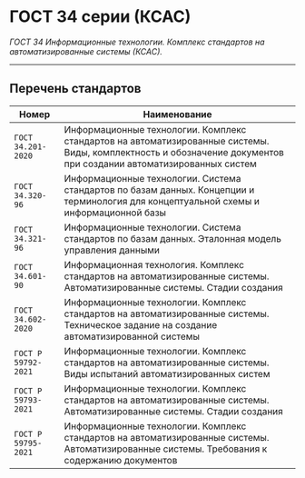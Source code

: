# ГОСТ 34 серии (КСАС)

*ГОСТ 34 Информационные технологии. Комплекс стандартов на автоматизированные системы (КСАС).*

---

## Перечень стандартов

| **Номер** | **Наименование** |
|---------------| ------------------------------ |
|`ГОСТ 34.201-2020`|Информационные технологии. Комплекс стандартов на автоматизированные системы. Виды, комплектность и обозначение документов при создании автоматизированных систем|
|`ГОСТ 34.320-96`|Информационные технологии. Система стандартов по базам данных. Концепции и терминология для концептуальной схемы и информационной базы|
|`ГОСТ 34.321-96`|Информационные технологии. Система стандартов по базам данных. Эталонная модель управления данными|
|`ГОСТ 34.601-90`|Информационная технология. Комплекс стандартов на автоматизированные системы. Автоматизированные системы. Стадии создания|
|`ГОСТ 34.602-2020`|Информационные технологии. Комплекс стандартов на автоматизированные системы. Техническое задание на создание автоматизированной системы|
|`ГОСТ Р 59792-2021`|Информационные технологии. Комплекс стандартов на автоматизированные системы. Виды испытаний автоматизированных систем|
|`ГОСТ Р 59793-2021`|Информационные технологии. Комплекс стандартов на автоматизированные системы. Автоматизированные системы. Стадии создания|
|`ГОСТ Р 59795-2021`|Информационные технологии. Комплекс стандартов на автоматизированные системы. Автоматизированные системы. Требования к содержанию документов|

